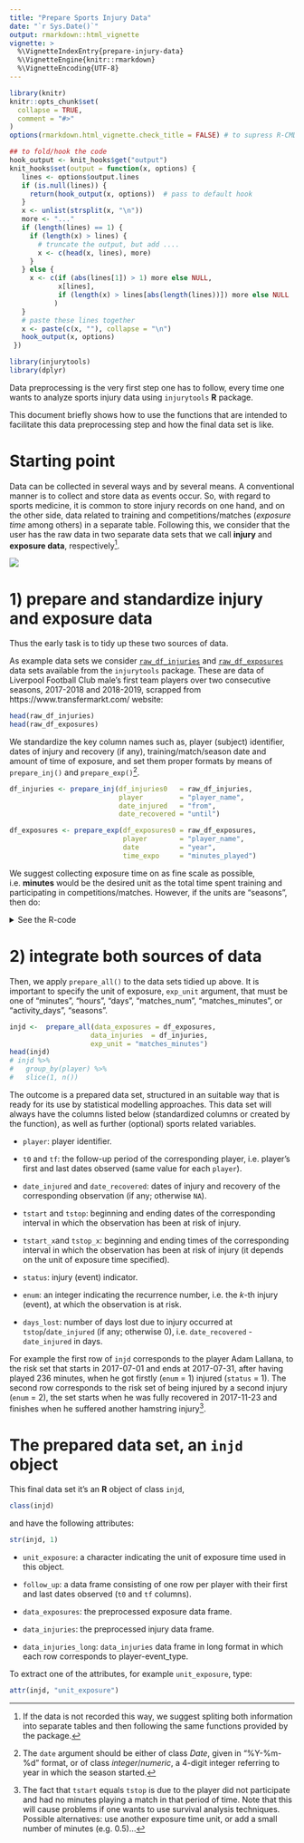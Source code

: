 ```yaml
---
title: "Prepare Sports Injury Data"
date: "`r Sys.Date()`"
output: rmarkdown::html_vignette
vignette: >
  %\VignetteIndexEntry{prepare-injury-data}
  %\VignetteEngine{knitr::rmarkdown}
  %\VignetteEncoding{UTF-8}
---
```


```r
library(knitr)
knitr::opts_chunk$set(
  collapse = TRUE,
  comment = "#>"
)
options(rmarkdown.html_vignette.check_title = FALSE) # to supress R-CMD check

## to fold/hook the code
hook_output <- knit_hooks$get("output")
knit_hooks$set(output = function(x, options) {
   lines <- options$output.lines
   if (is.null(lines)) {
     return(hook_output(x, options))  # pass to default hook
   }
   x <- unlist(strsplit(x, "\n"))
   more <- "..."
   if (length(lines) == 1) {
     if (length(x) > lines) {
       # truncate the output, but add ....
       x <- c(head(x, lines), more)
     }
   } else {
     x <- c(if (abs(lines[1]) > 1) more else NULL,
            x[lines],
            if (length(x) > lines[abs(length(lines))]) more else NULL
           )
   }
   # paste these lines together
   x <- paste(c(x, ""), collapse = "\n")
   hook_output(x, options)
 })
```

```r
library(injurytools)
library(dplyr)
```

Data preprocessing is the very first step one has to follow, every time one wants to analyze sports injury data using `injurytools` **R** package.

This document briefly shows how to use the functions that are intended to facilitate this data preprocessing step and how the final data set is like.

# Starting point

Data can be collected in several ways and by several means. A conventional manner is to collect and store data as events occur. So, with regard to sports medicine, it is common to store injury records on one hand, and on the other side, data related to training and competitions/matches (*exposure time* among others) in a separate table. Following this, we consider that the user has the raw data in two separate data sets that we call **injury** and **exposure data**, respectively[^prepare-note-1].

[^prepare-note-1]: If the data is not recorded this way, we suggest spliting both information into separate tables and then following the same functions provided by the package.

<!-- <img src="../man/figures/Illustration_data.pdf" alt="some text" width="4200" height="4200"> -->

![](../man/figures/Illustration_data.png)

# 1) prepare and standardize injury and exposure data 

Thus the early task is to tidy up these two sources of data.

As example data sets we consider [`raw_df_injuries`](https://lzumeta.github.io/injurytools/reference/raw_df_injuries.html) and [`raw_df_exposures`](https://lzumeta.github.io/injurytools/reference/raw_df_exposures.html) data sets available from the `injurytools` package. These are data of Liverpool Football Club male's first team players over two consecutive seasons, 2017-2018 and 2018-2019, scrapped from https://www.transfermarkt.com/ website:

```r
head(raw_df_injuries)
head(raw_df_exposures)
```

We standardize the key column names such as, player (subject) identifier, dates of injury and recovery (if any), training/match/season date and amount of time of exposure, and set them proper formats by means of `prepare_inj()` and `prepare_exp()`[^prepare-note-2].

[^prepare-note-2]: The `date` argument should be either of class *Date*, given in "%Y-%m-%d" format, or of class *integer*/*numeric*, a 4-digit integer referring to year in which the season started.  

```r
df_injuries <- prepare_inj(df_injuries0   = raw_df_injuries,
                           player         = "player_name",
                           date_injured   = "from",
                           date_recovered = "until")
```


```r
df_exposures <- prepare_exp(df_exposures0 = raw_df_exposures,
                            player        = "player_name",
                            date          = "year",
                            time_expo     = "minutes_played")
```

We suggest collecting exposure time on as fine scale as possible, i.e. **minutes** would be the desired unit as the total time spent training and participating in competitions/matches. However, if the units are "seasons", then do:

<details>

<summary>
  See the R-code 
</summary>

```r
## a possible way for the case that each row in exposure data correspond to a
## season and there is nor more information about time of exposure
raw_df_exposures$time_expo_aux <- 1 
df_exposures2 <- prepare_exp(df_exposures0 = raw_df_exposures,
                             player        = "player_name",
                             date          = "year",
                             time_expo     = "time_expo_aux")
injd <-  prepare_all(data_exposures = df_exposures2,
                     data_injuries  = df_injuries,
                     exp_unit = "seasons")
head(injd)
```
</details>

# 2) integrate both sources of data

Then, we apply `prepare_all()` to the data sets tidied up above. It is important to specify the unit of exposure, `exp_unit` argument, that must be one of "minutes", "hours", "days", "matches_num", "matches_minutes", or "activity_days", "seasons".

```r
injd <-  prepare_all(data_exposures = df_exposures,
                    data_injuries  = df_injuries,
                    exp_unit = "matches_minutes")
head(injd)
# injd %>% 
#   group_by(player) %>% 
#   slice(1, n())
```

The outcome is a prepared data set, structured in an suitable way that is ready for its use by statistical modelling approaches. This data set will always have the columns listed below (standardized columns or created by the function), as well as further (optional) sports related variables.

* `player`: player identifier.

* `t0` and `tf`: the follow-up period of the corresponding player, i.e. player's first and last dates observed (same value for each `player`).

* `date_injured` and `date_recovered`: dates of injury and recovery of the corresponding observation (if any; otherwise `NA`).

* `tstart` and `tstop`: beginning and ending dates of the corresponding interval in which the observation has been at risk of injury.

* `tstart_x`and `tstop_x`: beginning and ending times of the corresponding interval in which the observation has been at risk of injury (it depends on the unit of exposure time specified).

* `status`: injury (event) indicator.

* `enum`: an integer indicating the recurrence number, i.e. the $k$-th injury (event), at which the observation is at risk.

* `days_lost`: number of days lost due to injury occurred at `tstop`/`date_injured` (if any; otherwise 0), i.e. `date_recovered` - `date_injured` in days.

For example the first row of `injd` corresponds to the player Adam Lallana, to the risk set that starts in 2017-07-01 and ends at 2017-07-31, after having played 236 minutes, when he got firstly (`enum` = 1) injured (`status` = 1). The second row corresponds to the risk set of being injured by a second injury (`enum` = 2), the set starts when he was fully recovered in 2017-11-23 and finishes when he suffered another hamstring injury[^prepare-note-3].

[^prepare-note-3]: The fact that `tstart` equals `tstop` is due to the player did not participate and had no minutes playing a match in that period of time. Note that this will cause problems if one wants to use survival analysis techniques. Possible alternatives: use another exposure time unit, or add a small number of minutes (e.g. 0.5)...  

# The prepared data set, an `injd` object

This final data set it's an **R** object of class `injd`,

```r
class(injd)
```
 
and have the following attributes:

```r
str(injd, 1)
```

* `unit_exposure`: a character indicating the unit of exposure time used in this object.

* `follow_up`: a data frame consisting of one row per player with their first and last dates observed (`t0` and `tf` columns).

* `data_exposures`: the preprocessed exposure data frame.

* `data_injuries`: the preprocessed injury data frame.

* `data_injuries_long`: `data_injuries` data frame in long format in which each row corresponds to player-event_type.

To extract one of the attributes, for example `unit_exposure`, type:

```r
attr(injd, "unit_exposure")
```

